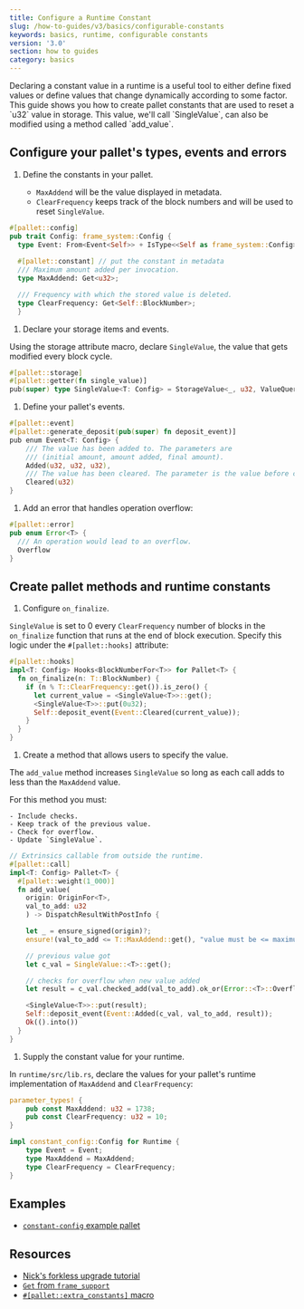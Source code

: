 ```yaml
---
title: Configure a Runtime Constant
slug: /how-to-guides/v3/basics/configurable-constants
keywords: basics, runtime, configurable constants
version: '3.0'
section: how to guides
category: basics
---
```


Declaring a constant value in a runtime is a useful tool to either define fixed values or define values that change dynamically according to some factor. This guide shows you how to create pallet constants that are used to reset a \`u32\` value in storage. This value, we'll call \`SingleValue\`, can also be modified using a method called \`add_value\`.

## Configure your pallet's types, events and errors

1. Define the constants in your pallet.

    - `MaxAddend` will be the value displayed in metadata.
    - `ClearFrequency` keeps track of the block numbers and will be used to reset `SingleValue`.

  ```rust
  #[pallet::config]
  pub trait Config: frame_system::Config {
    type Event: From<Event<Self>> + IsType<<Self as frame_system::Config>::Event>;
    
    #[pallet::constant] // put the constant in metadata
    /// Maximum amount added per invocation.
    type MaxAddend: Get<u32>;

    /// Frequency with which the stored value is deleted.
    type ClearFrequency: Get<Self::BlockNumber>;
    }
  ```

1. Declare your storage items and events.

  Using the storage attribute macro, declare `SingleValue`, the value that gets modified every block cycle.

  ```rust
  #[pallet::storage]
  #[pallet::getter(fn single_value)]
  pub(super) type SingleValue<T: Config> = StorageValue<_, u32, ValueQuery>;
  ```

1. Define your pallet's events.

  ```rust
  #[pallet::event]
  #[pallet::generate_deposit(pub(super) fn deposit_event)]
  pub enum Event<T: Config> {
      /// The value has been added to. The parameters are
      /// (initial amount, amount added, final amount).
      Added(u32, u32, u32),
      /// The value has been cleared. The parameter is the value before clearing.
      Cleared(u32)
  }
  ```

1. Add an error that handles operation overflow:

  ```rust
  #[pallet::error]
  pub enum Error<T> {
    /// An operation would lead to an overflow.
    Overflow
  }
  ```

## Create pallet methods and runtime constants

1. Configure `on_finalize`.

  `SingleValue` is set to 0 every `ClearFrequency` number of blocks in the `on_finalize` function that
  runs at the end of block execution. Specify this logic under the `#[pallet::hooks]` attribute:

  ```rust
  #[pallet::hooks]
  impl<T: Config> Hooks<BlockNumberFor<T>> for Pallet<T> {
    fn on_finalize(n: T::BlockNumber) {
      if (n % T::ClearFrequency::get()).is_zero() {
        let current_value = <SingleValue<T>>::get();
        <SingleValue<T>>::put(0u32);
        Self::deposit_event(Event::Cleared(current_value));
      }
    }
  }
  ```

1. Create a method that allows users to specify the value.

  The `add_value` method increases `SingleValue` so long as each call adds to less than the `MaxAddend` value.

  For this method you must:

    - Include checks.
    - Keep track of the previous value.
    - Check for overflow.
    - Update `SingleValue`.

  ```rust
  // Extrinsics callable from outside the runtime.
  #[pallet::call]
  impl<T: Config> Pallet<T> {
    #[pallet::weight(1_000)]
    fn add_value(
      origin: OriginFor<T>,
      val_to_add: u32
      ) -> DispatchResultWithPostInfo {

      let _ = ensure_signed(origin)?;
      ensure!(val_to_add <= T::MaxAddend::get(), "value must be <= maximum add amount constant");

      // previous value got
      let c_val = SingleValue::<T>::get();

      // checks for overflow when new value added
      let result = c_val.checked_add(val_to_add).ok_or(Error::<T>::Overflow)?;

      <SingleValue<T>>::put(result);
      Self::deposit_event(Event::Added(c_val, val_to_add, result));
      Ok(().into())
    }
  }
  ```

1. Supply the constant value for your runtime.

  In `runtime/src/lib.rs`, declare the values for your pallet's runtime implementation of `MaxAddend` and `ClearFrequency`:

  ```rust
  parameter_types! {
      pub const MaxAddend: u32 = 1738;
      pub const ClearFrequency: u32 = 10;
  }

  impl constant_config::Config for Runtime {
      type Event = Event;
      type MaxAddend = MaxAddend;
      type ClearFrequency = ClearFrequency;
  }
  ```

## Examples

- [`constant-config` example pallet](https://github.com/substrate-developer-hub/substrate-how-to-guides/blob/main/example-code/template-node/pallets/configurable-constant/src/lib.rs)

## Resources

- [Nick's forkless upgrade tutorial](/tutorials/v3/forkless-upgrades)
- [`Get` from `frame_support`][get-trait-rustdocs]
- [`#[pallet::extra_constants]` macro][extra-constants-rustdocs]

[get-trait-rustdocs]: /rustdocs/latest/frame_support/traits/trait.Get.html
[extra-constants-rustdocs]: /rustdocs/latest/frame_support/attr.pallet.html#extra-constants-palletextra_constants-optional
